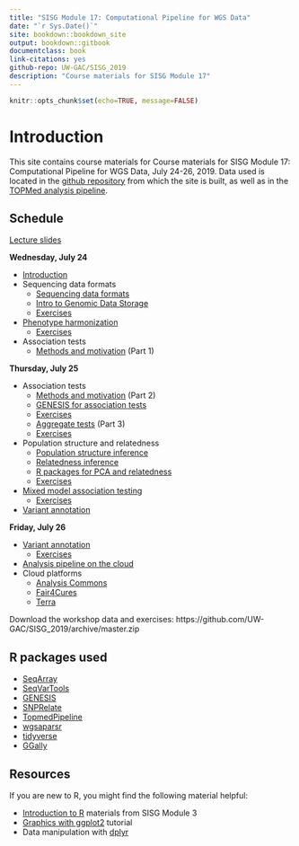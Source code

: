 ```yaml
---
title: "SISG Module 17: Computational Pipeline for WGS Data"
date: "`r Sys.Date()`"
site: bookdown::bookdown_site
output: bookdown::gitbook
documentclass: book
link-citations: yes
github-repo: UW-GAC/SISG_2019
description: "Course materials for SISG Module 17"
---
```


```r
knitr::opts_chunk$set(echo=TRUE, message=FALSE)
```

# Introduction

This site contains course materials for Course materials for SISG Module 17: Computational Pipeline for WGS Data, July 24-26, 2019.
Data used is located in the [github repository](https://github.com/UW-GAC/SISG_2019) from which the site is built, as well as in the [TOPMed analysis pipeline](https://github.com/UW-GAC/analysis_pipeline).

## Schedule

[Lecture slides](http://www.biostat.washington.edu/suminst/sisg2019/modules/SM1917)

**Wednesday, July 24**

- [Introduction]()
- Sequencing data formats
    - [Sequencing data formats]()
    - [Intro to Genomic Data Storage]()
    - [Exercises](https://uw-gac.github.io/SISG_2019/gds-format.html)
- [Phenotype harmonization]()
    - [Exercises](https://uw-gac.github.io/SISG_2019/phenotype-harmonization.html)
- Association tests
    - [Methods and motivation]() (Part 1)

**Thursday, July 25**

- Association tests
    - [Methods and motivation]() (Part 2)
    - [GENESIS for association tests]()
    - [Exercises](https://uw-gac.github.io/SISG_2019/association-tests.html)
    - [Aggregate tests]() (Part 3)
    - [Exercises](https://uw-gac.github.io/SISG_2019/association-tests.html#sliding-window-tests)
- Population structure and relatedness
    - [Population structure inference]()
    - [Relatedness inference]()
    - [R packages for PCA and relatedness]()
    - [Exercises](https://uw-gac.github.io/SISG_2019/computing-a-grm.html)
- [Mixed model association testing]()
    - [Exercises](https://uw-gac.github.io/SISG_2019/mixed-models.html)
- [Variant annotation]()

**Friday, July 26**

- [Variant annotation]()
    - [Exercises](https://uw-gac.github.io/SISG_2019/variant-annotation.html)
- [Analysis pipeline on the cloud]()
- Cloud platforms
    - [Analysis Commons]()
    - [Fair4Cures]()
    - [Terra]()

Download the workshop data and exercises: https://github.com/UW-GAC/SISG_2019/archive/master.zip

## R packages used

- [SeqArray](http://bioconductor.org/packages/release/bioc/html/SeqArray.html)
- [SeqVarTools](http://bioconductor.org/packages/release/bioc/html/SeqVarTools.html)
- [GENESIS](http://bioconductor.org/packages/release/bioc/html/GENESIS.html)
- [SNPRelate](http://bioconductor.org/packages/release/bioc/html/SNPRelate.html)
- [TopmedPipeline](https://github.com/UW-GAC/analysis_pipeline/tree/master/TopmedPipeline)
- [wgsaparsr](https://github.com/UW-GAC/wgsaparsr)
- [tidyverse](https://www.tidyverse.org)
- [GGally](https://cran.r-project.org/web/packages/GGally)
    

## Resources

If you are new to R, you might find the following material helpful:

- [Introduction to R](http://faculty.washington.edu/kenrice/rintro/indexSEA15.shtml) materials from SISG Module 3
- [Graphics with ggplot2](http://tutorials.iq.harvard.edu/R/Rgraphics/Rgraphics.html) tutorial
- Data manipulation with [dplyr](http://dplyr.tidyverse.org/)
